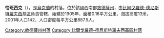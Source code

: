 {{coord|46|0|28|N|30|20|52|E|scale:30000|display=title}}

'''恰班西克'''（{{lang-uk|Чабанське}}），是[[烏克蘭|烏克蘭]]的村落，位於該國西南部[[敖德薩州|敖德薩州]]，由[[比爾戈羅德-德尼斯特羅夫西基區|比爾戈羅德-德尼斯特羅夫西基區]]負責管轄，始建於1905年，面積0.16平方公里，海拔高度13米，2001年人口142，人口密度每平方公里887.5人。

{{DEFAULTSORT:Чабанське}}
[[Category:敖德薩州村落|Category:敖德薩州村落]]
[[Category:比爾戈羅德-德尼斯特羅夫西基區村落|Category:比爾戈羅德-德尼斯特羅夫西基區村落]]


{{Odessa-geo-stub}}
